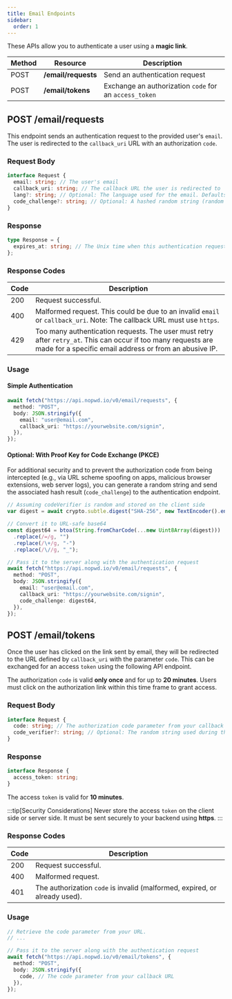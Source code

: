 ```yaml
---
title: Email Endpoints
sidebar:
  order: 1
---
```


These APIs allow you to authenticate a user using a **magic link**.

| Method | Resource            | Description                                           |
| ------ | ------------------- | ----------------------------------------------------- |
| POST   | **/email/requests** | Send an authentication request                        |
| POST   | **/email/tokens**   | Exchange an authorization `code` for an `access_token` |

## POST /email/requests

This endpoint sends an authentication request to the provided user's `email`.
The user is redirected to the `callback_uri` URL with an authorization `code`.

### Request Body

```ts
interface Request {
  email: string; // The user's email
  callback_uri: string; // The callback URL the user is redirected to
  lang?: string; // Optional: The language used for the email. Defaults to 'EN' if not specified.
  code_challenge?: string; // Optional: A hashed random string (random string -> sha256 -> URL-safe base64).
}
```

### Response

```ts
type Response = {
  expires_at: string; // The Unix time when this authentication request expires
};
```

### Response Codes

| Code | Description                                                                                                                                                      |
| ---- | ---------------------------------------------------------------------------------------------------------------------------------------------------------------- |
| 200  | Request successful.                                                                                                                                              |
| 400  | Malformed request. This could be due to an invalid `email` or `callback_uri`. Note: The callback URL must use `https`.                                           |
| 429  | Too many authentication requests. The user must retry after `retry_at`. This can occur if too many requests are made for a specific email address or from an abusive IP. |

### Usage

#### Simple Authentication

```ts
await fetch("https://api.nopwd.io/v0/email/requests", {
  method: "POST",
  body: JSON.stringify({
    email: "user@email.com",
    callback_uri: "https://yourwebsite.com/signin",
  }),
});
```

#### Optional: With Proof Key for Code Exchange (PKCE)

For additional security and to prevent the authorization code from being intercepted (e.g., via URL scheme spoofing on apps, malicious browser extensions, web server logs), you can generate a random string and send the associated hash result (`code_challenge`) to the authentication endpoint.

```ts
// Assuming codeVerifier is random and stored on the client side
var digest = await crypto.subtle.digest("SHA-256", new TextEncoder().encode(codeVerifier));

// Convert it to URL-safe base64
const digest64 = btoa(String.fromCharCode(...new Uint8Array(digest)))
  .replace(/=/g, "")
  .replace(/\+/g, "-")
  .replace(/\//g, "_");

// Pass it to the server along with the authentication request
await fetch("https://api.nopwd.io/v0/email/requests", {
  method: "POST",
  body: JSON.stringify({
    email: "user@email.com",
    callback_uri: "https://yourwebsite.com/signin",
    code_challenge: digest64,
  }),
});
```

## POST /email/tokens

Once the user has clicked on the link sent by email, they will be redirected to the URL defined by `callback_uri` with the parameter `code`.
This can be exchanged for an access `token` using the following API endpoint.

The authorization `code` is valid **only once** and for up to **20 minutes**. Users must click on the authorization link within this time frame to grant access.

### Request Body

```ts
interface Request {
  code: string; // The authorization code parameter from your callback URL
  code_verifier?: string; // Optional: The random string used during the authentication step
}
```

### Response

```ts
interface Response {
  access_token: string;
}
```

The access `token` is valid for **10 minutes**.

:::tip[Security Considerations]
Never store the access `token` on the client side or server side.
It must be sent securely to your backend using **https**.
:::

### Response Codes

| Code | Description                                                                          |
| ---- | ------------------------------------------------------------------------------------ |
| 200  | Request successful.                                                                  |
| 400  | Malformed request.                                                                   |
| 401  | The authorization `code` is invalid (malformed, expired, or already used).           |

### Usage

```ts
// Retrieve the code parameter from your URL.
// ...

// Pass it to the server along with the authentication request
await fetch("https://api.nopwd.io/v0/email/tokens", {
  method: "POST",
  body: JSON.stringify({
    code, // The code parameter from your callback URL
  }),
});
```

